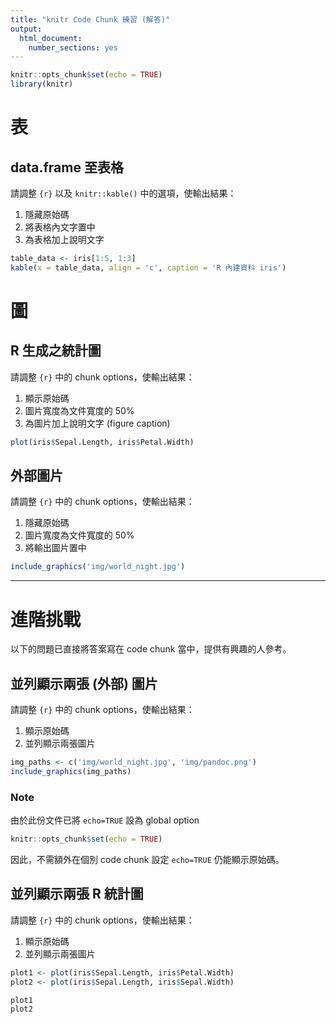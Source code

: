 ```yaml
---
title: "knitr Code Chunk 練習 (解答)"
output: 
  html_document:
    number_sections: yes
---
```


```r
knitr::opts_chunk$set(echo = TRUE)
library(knitr)
```


# 表

## data.frame 至表格

請調整 `{r}` 以及 `knitr::kable()` 中的選項，使輸出結果：

1. 隱藏原始碼
1. 將表格內文字置中
1. 為表格加上說明文字

```r
table_data <- iris[1:5, 1:3]
kable(x = table_data, align = 'c', caption = 'R 內建資料 iris')
```



# 圖

## R 生成之統計圖

請調整 `{r}` 中的 chunk options，使輸出結果：

1. 顯示原始碼
1. 圖片寬度為文件寬度的 50%
1. 為圖片加上說明文字 (figure caption)

```r
plot(iris$Sepal.Length, iris$Petal.Width)
```



## 外部圖片

請調整 `{r}` 中的 chunk options，使輸出結果：

1. 隱藏原始碼
1. 圖片寬度為文件寬度的 50%
1. 將輸出圖片置中

```r
include_graphics('img/world_night.jpg')
```


---

# 進階挑戰

以下的問題已直接將答案寫在 code chunk 當中，提供有興趣的人參考。

## 並列顯示兩張 (外部) 圖片

請調整 `{r}` 中的 chunk options，使輸出結果：

1. 顯示原始碼
1. 並列顯示兩張圖片

```r
img_paths <- c('img/world_night.jpg', 'img/pandoc.png')
include_graphics(img_paths)
```

### Note

由於此份文件已將 `echo=TRUE` 設為 global option

```r
knitr::opts_chunk$set(echo = TRUE)
```

因此，不需額外在個別 code chunk 設定 `echo=TRUE` 仍能顯示原始碼。


## 並列顯示兩張 R 統計圖

請調整 `{r}` 中的 chunk options，使輸出結果：

1. 顯示原始碼
1. 並列顯示兩張圖片

```r
plot1 <- plot(iris$Sepal.Length, iris$Petal.Width)
plot2 <- plot(iris$Sepal.Length, iris$Sepal.Width)

plot1
plot2
```

